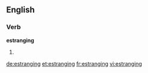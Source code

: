 ==English==

===Verb===
'''estranging'''

# {{present participle of|estrange}}

[[de:estranging]]
[[et:estranging]]
[[fr:estranging]]
[[vi:estranging]]
